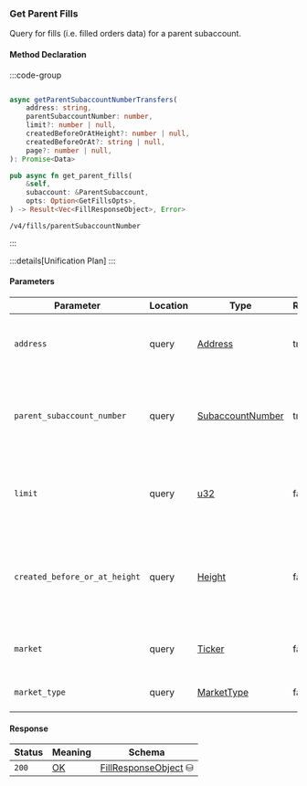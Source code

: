 ### Get Parent Fills

Query for fills (i.e. filled orders data) for a parent subaccount.

#### Method Declaration

:::code-group

```python [Python]

```

```typescript [TypeScript]
async getParentSubaccountNumberTransfers(
    address: string,
    parentSubaccountNumber: number,
    limit?: number | null,
    createdBeforeOrAtHeight?: number | null,
    createdBeforeOrAt?: string | null,
    page?: number | null,
): Promise<Data>
```

```rust [Rust]
pub async fn get_parent_fills(
    &self,
    subaccount: &ParentSubaccount,
    opts: Option<GetFillsOpts>,
) -> Result<Vec<FillResponseObject>, Error>
```

```url [API]
/v4/fills/parentSubaccountNumber
```

:::

:::details[Unification Plan]
:::

#### Parameters

| Parameter                     | Location  | Type               | Required | Description                                                              |
| ----------------------------- | --------- | ------------------ | -------- | ------------------------------------------------------------------------ |
| `address`                     | query     | [Address]          | true     | The wallet address that owns the parent subaccount.                      |
| `parent_subaccount_number`    | query     | [SubaccountNumber] | true     | The identifier for the specific subaccount within the wallet address.    |
| `limit`                       | query     | [u32]             | false     | Maximum number of asset positions to return in the response.                      |
| `created_before_or_at_height` | query     | [Height]          | false     | Restricts results to positions created at or before a specific blockchain height. |                                                            |
| `market`                      | query     | [Ticker]          | false     | Market id like USD-BTC, ETH-USD                                                   |
| `market_type`                 | query     | [MarketType]      | false     | Market type of filled order Data                                                  |

#### Response

| Status | Meaning     | Schema                          |
| ------ | ----------- | ------------------------------- |
| `200`  | [OK]        | [FillResponseObject] ⛁          |

[Address]: /types/address
[SubaccountNumber]: /types/subaccount_number
[u32]: /types/u32
[Height]: /types/height
[DateTime in utc]: /types/date_time
[Ticker]: /types/ticker
[MarketType]: /types/market_type
[FillResponseObject]: /types/fill_response_object
[OK]: /types/ok